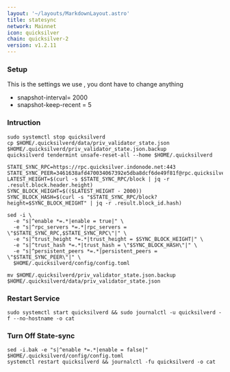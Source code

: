```yaml
---
layout: '~/layouts/MarkdownLayout.astro'
title: statesync
network: Mainnet
icon: quicksilver
chain: quicksilver-2
version: v1.2.11
---
```

### Setup
This is the settings we use , you dont have to change anything

- snapshot-interval= 2000
- snapshot-keep-recent = 5

### Intruction

```
sudo systemctl stop quicksilverd
cp $HOME/.quicksilverd/data/priv_validator_state.json $HOME/.quicksilverd/priv_validator_state.json.backup
quicksilverd tendermint unsafe-reset-all --home $HOME/.quicksilverd

STATE_SYNC_RPC=https://rpc.quicksilver.indonode.net:443
STATE_SYNC_PEER=3461638afd470034067392e5dba8dcf6de49f81f@rpc.quicksilver.indonode.net:28656
LATEST_HEIGHT=$(curl -s $STATE_SYNC_RPC/block | jq -r .result.block.header.height)
SYNC_BLOCK_HEIGHT=$(($LATEST_HEIGHT - 2000))
SYNC_BLOCK_HASH=$(curl -s "$STATE_SYNC_RPC/block?height=$SYNC_BLOCK_HEIGHT" | jq -r .result.block_id.hash)

sed -i \
  -e "s|^enable *=.*|enable = true|" \
  -e "s|^rpc_servers *=.*|rpc_servers = \"$STATE_SYNC_RPC,$STATE_SYNC_RPC\"|" \
  -e "s|^trust_height *=.*|trust_height = $SYNC_BLOCK_HEIGHT|" \
  -e "s|^trust_hash *=.*|trust_hash = \"$SYNC_BLOCK_HASH\"|" \
  -e "s|^persistent_peers *=.*|persistent_peers = \"$STATE_SYNC_PEER\"|" \
  $HOME/.quicksilverd/config/config.toml

mv $HOME/.quicksilverd/priv_validator_state.json.backup $HOME/.quicksilverd/data/priv_validator_state.json
```

### Restart Service
```
sudo systemctl start quicksilverd && sudo journalctl -u quicksilverd -f --no-hostname -o cat
```

### Turn Off State-sync
```
sed -i.bak -e "s|^enable *=.*|enable = false|" $HOME/.quicksilverd/config/config.toml
systemctl restart quicksilverd && journalctl -fu quicksilverd -o cat
```